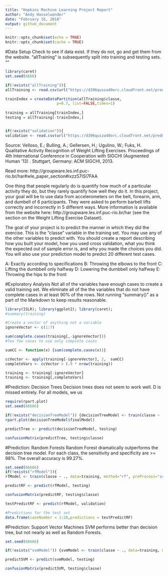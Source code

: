 ```yaml
---
title: "Hopkins Machine Learning Project Report"
author: "Andy Hasselwander"
date: "February 16, 2018"
output: github_document
---
```


```r
knitr::opts_chunk$set(echo = TRUE)
knitr::opts_chunk$set(cache = TRUE)
```

#Data Setup
Check to see if data exist. If they do not, go and get them from the website. "allTraining" is subsequently split into training and testing sets. ""
```r
library(caret)
set.seed(6666)

if(!exists("allTraining")){
allTraining <- read.csv(url("https://d396qusza40orc.cloudfront.net/predmachlearn/pml-training.csv"), na.strings=c("", "NA"))}

trainIndex = createDataPartition(allTraining$classe, 
                       p=0.7, list=FALSE,times=1)
 
training = allTraining[trainIndex,]
testing = allTraining[-trainIndex,]


if(!exists("validation")){
validation <- read.csv(url("https://d396qusza40orc.cloudfront.net/predmachlearn/pml-testing.csv"),na.strings=c("", "NA"))}

```
Source: Velloso, E.; Bulling, A.; Gellersen, H.; Ugulino, W.; Fuks, H. Qualitative Activity Recognition of Weight Lifting Exercises. Proceedings of 4th International Conference in Cooperation with SIGCHI (Augmented Human '13) . Stuttgart, Germany: ACM SIGCHI, 2013.

Read more: http://groupware.les.inf.puc-rio.br/har#wle_paper_section#ixzz57ISl7FAA

One thing that people regularly do is quantify how much of a particular activity they do, but they rarely quantify how well they do it. In this project, your goal will be to use data from accelerometers on the belt, forearm, arm, and dumbell of 6 participants. They were asked to perform barbell lifts correctly and incorrectly in 5 different ways. More information is available from the website here: http://groupware.les.inf.puc-rio.br/har (see the section on the Weight Lifting Exercise Dataset).

The goal of your project is to predict the manner in which they did the exercise. This is the "classe" variable in the training set. You may use any of the other variables to predict with. You should create a report describing how you built your model, how you used cross validation, what you think the expected out of sample error is, and why you made the choices you did. You will also use your prediction model to predict 20 different test cases.

A: Exactly according to specifications
B: Throwing the elbows to the front
C: Lifting the dumbbell only halfway
D: Lowering the dumbbell only halfway
E: Throwing the hips to the front

#Exploratory Analysis
Not all of the variables have enough cases to create a valid training set. We eliminate all of the the variables that do not have complete cases in at least 90% of the rows. Not running "summary()" as a part of the Markdown to keep results reasonable.
```r
library(ISLR); library(ggplot2); library(caret);
#summary(training)

#Create a vector of anything not a variable
ignoreVector <- c(1:7)

sum(complete.cases(training[,-ignoreVector]))
#Too few cases to use only complete cases

sumCC <- function(x) {sum(complete.cases(x))}

ccVector <- apply(training[-ignoreVector], 2,  sumCC)
completeVars <- ccVector > (.9 * nrow(training))

training <- training[-ignoreVector]
training <- training[,completeVars]


```



#Prediction: Decision Trees
Decision trees does not seem to work well. D is missed entirely. For all models, we us
```r
require(rpart.plot)
set.seed(66666)

if(!exists("decisionTreeModel")) {decisionTreeModel <- train(classe ~ ., data=training, method="rpart", preProcess="scale")}
rpart.plot(decisionTreeModel$finalModel)

predictTree <- predict(decisionTreeModel, testing)

confusionMatrix(predictTree, testing$classe)

```

#Prediction: Random Forests
Random Forest dramatically outperforms the decision tree model. For each class, the sensitivity and specificity are >= 98%. The overall accuracy is 99.27%.
```r
set.seed(66666)
if(!exists("rfModel")){
rfModel <- train(classe ~ ., data=training, method="rf", preProcess="scale")}

predictRF <- predict(rfModel, testing)

confusionMatrix(predictRF, testing$classe)

testPredictRF <- predict(rfModel, validation)

#Predictions for the test set
data.frame(caseNumber = 1:20,predictions = testPredictRF)

```

#Prediction: Support Vector Machines
SVM performs better than decision tree, but not nearly as well as Random Forests.

```r
set.seed(66666)

if(!exists("svmModel")) {svmModel <- train(classe ~ ., data=training, method="svmLinear", preProcess="scale")}

predictSVM <- predict(svmModel, testing)

confusionMatrix(predictSVM, testing$classe)


```
